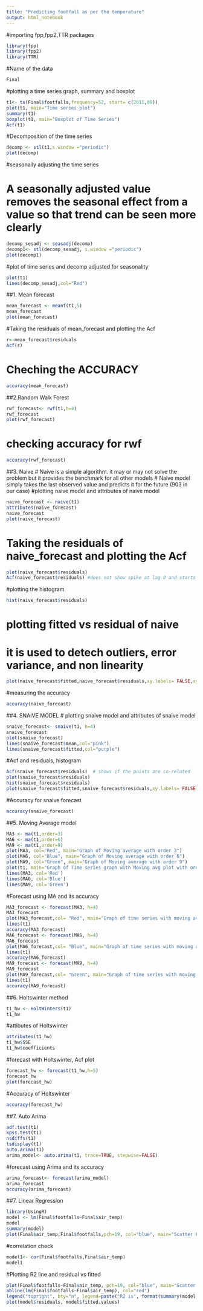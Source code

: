 ---
title: "Predicting footfall as per the temperature"
output: html_notebook
---
#importing fpp,fpp2,TTR packages
```{r message=FALSE}
library(fpp)
library(fpp2)
library(TTR)
```

#Name of the data
```{r}
Final 
```

#plotting a time series graph, summary and boxplot 
```{r}
t1<- ts(Final$footfalls,frequency=52, start= c(2011,09))
plot(t1, main="Time series plot")
summary(t1)
boxplot(t1, main="Boxplot of Time Series")
Acf(t1)
```

#Decomposition of the time series
```{r}
decomp <- stl(t1,s.window ="periodic")
plot(decomp)
```

#seasonally adjusting the time series 

# A seasonally adjusted value removes the seasonal effect from a value so that trend can be seen more clearly 
```{r}
decomp_sesadj <- seasadj(decomp)
decomp1<- stl(decomp_sesadj, s.window ="periodic")
plot(decomp1)
```

#plot of time series and decomp adjusted for seasonality 
```{r}
plot(t1)
lines(decomp_sesadj,col="Red")
```

##1. Mean forecast
```{r}
mean_forecast <- meanf(t1,5)
mean_forecast
plot(mean_forecast)
```

#Taking the residuals of mean_forecast and plotting the Acf 
```{r}
r<-mean_forecast$residuals
Acf(r)
```

# Cheching the ACCURACY 
```{r}
accuracy(mean_forecast)
```


##2.Random Walk Forest
```{r}
rwf_forecast<- rwf(t1,h=4)
rwf_forecast
plot(rwf_forecast)
```
# checking accuracy for rwf
```{r}
accuracy(rwf_forecast)
```


##3. Naive 
# Naive is a simple algorithm. it may or may not solve the problem but it provides the benchmark for all other models 
# Naive model simply takes the last observed value and predicts it for the future (903 in our case)
#plotting naive model and attributes of naive model 

```{r}
naive_forecast <- naive(t1)
attributes(naive_forecast)
naive_forecast
plot(naive_forecast)
```

# Taking the residuals of naive_forecast and plotting the Acf 

```{r}
plot(naive_forecast$residuals)
Acf(naive_forecast$residuals) #does not show spike at lag 0 and starts from lag 1
```

#plotting the histogram 
```{r}
hist(naive_forecast$residuals)
```

# plotting fitted vs residual of naive
# it is used to detech outliers, error variance, and non linearity 
```{r}
plot(naive_forecast$fitted,naive_forecast$residuals,xy.labels= FALSE,xy.lines = FALSE)
```

#measuring the accuracy
```{r}
accuracy(naive_forecast)
```

##4. SNAIVE MODEL
# plotting snaive model and attributes of snaive model 
```{r}
snaive_forecast<- snaive(t1, h=4)
snaive_forecast
plot(snaive_forecast)
lines(snaive_forecast$mean,col="pink")
lines(snaive_forecast$fitted,col="purple")
```

#Acf and residuals, histogram
```{r}
Acf(snaive_forecast$residuals)  # shows if the points are co-related 
plot(snaive_forecast$residuals)
hist(snaive_forecast$residuals)
plot(snaive_forecast$fitted,snaive_forecast$residuals,xy.labels= FALSE,xy.lines = FALSE, main="Residual Plot")
```

#Accuracy for snaive forecast
```{r}
accuracy(snaive_forecast)
```

##5. Moving Average model
```{r}
MA3 <- ma(t1,order=3)
MA6 <- ma(t1,order=6)
MA9 <- ma(t1,order=9)
plot(MA3, col="Red", main="Graph of Moving average with order 3")
plot(MA6, col="Blue", main="Graph of Moving average with order 6")
plot(MA9, col="Green", main="Graph of Moving average with order 9")
plot(t1, main="Graph of Time series graph with Moving avg plot with order 3,6,9")
lines(MA3, col='Red')
lines(MA6, col='Blue')
lines(MA9, col='Green')
```

#Forecast using MA and its accuracy
```{r}
MA3_forecast <- forecast(MA3, h=4)
MA3_forecast
plot(MA3_forecast,col= "Red", main="Graph of time series with moving average forecast with order 3")
lines(t1)
accuracy(MA3_forecast)
MA6_forecast <- forecast(MA6, h=4)
MA6_forecast
plot(MA6_forecast,col= "Blue", main="Graph of time series with moving average forecast with order 6")
lines(t1)
accuracy(MA6_forecast)
MA9_forecast <- forecast(MA9, h=4)
MA9_forecast
plot(MA9_forecast,col= "Green", main="Graph of time series with moving average forecast with order 9")
lines(t1)
accuracy(MA9_forecast)
```


##6. Holtswinter method
```{r}
t1_hw <- HoltWinters(t1)
t1_hw
```

#attibutes of Holtswinter
```{r}
attributes(t1_hw)
t1_hw$SSE
t1_hw$coefficients
```

#forecast with Holtswinter, Acf plot
```{r}
forecast_hw <- forecast(t1_hw,h=5)
forecast_hw
plot(forecast_hw)

```

#Accuracy of Holtswinter
```{r}
accuracy(forecast_hw)
```

##7. Auto Arima
```{r}
adf.test(t1)
kpss.test(t1)
nsdiffs(t1)
tsdisplay(t1)
auto.arima(t1)
arima_model<- auto.arima(t1, trace=TRUE, stepwise=FALSE)
```

#forecast using Arima and its accuracy
```{r}
arima_forecast<- forecast(arima_model)
arima_forecast
accuracy(arima_forecast)
```

##7. Linear Regression
```{r message=FALSE}
library(UsingR)
model <- lm(Final$footfalls~Final$air_temp)
model
summary(model)
plot(Final$air_temp,Final$footfalls,pch=19, col="blue", main="Scatter Plot")
```
#correlation check
```{r}
model1<- cor(Final$footfalls,Final$air_temp)
model1
```

#Plotting R2 line and residual vs fitted
```{r}
plot(Final$footfalls~Final$air_temp, pch=19, col="blue", main="Scatter Plot with R2 value" )
abline(lm(Final$footfalls~Final$air_temp), col="red")
legend("topright", bty="n", legend=paste("R2 is", format(summary(model)$adj.r.squared, digits=4)))
plot(model$residuals, model$fitted.values)

```

